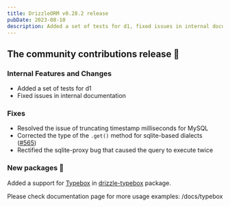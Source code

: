 ```yaml
---
title: DrizzleORM v0.28.2 release
pubDate: 2023-08-10
description: Added a set of tests for d1, fixed issues in internal documentation, resolved the issue of truncating timestamp milliseconds for MySQL, corrected the type of the '.get()' method for sqlite-based dialects, rectified the sqlite-proxy bug that caused the query to execute twice. Added a support for Typebox package.
---
```


## The community contributions release 🎉

### Internal Features and Changes
- Added a set of tests for d1
- Fixed issues in internal documentation

### Fixes
- Resolved the issue of truncating timestamp milliseconds for MySQL
- Corrected the type of the `.get()` method for sqlite-based dialects ([#565](https://github.com/drizzle-team/drizzle-orm/issues/565))
- Rectified the sqlite-proxy bug that caused the query to execute twice

### New packages 🎉

Added a support for [Typebox](https://github.com/sinclairzx81/typebox) in [drizzle-typebox](/docs/typebox) package.

Please check documentation page for more usage examples: /docs/typebox
